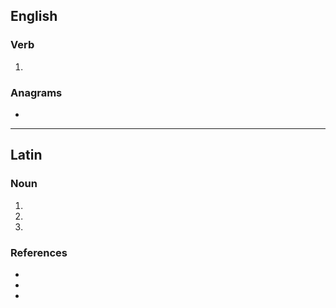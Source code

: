 ==English==

===Verb===
{{head|en|verb form}}

# {{en-third-person singular of|ope}}

===Anagrams===
* {{anagrams|en|a=eops|ESOP|PEOs|epos|peos|peso|poes|pose|posé|sope}}

----

==Latin==

===Noun===
{{la-noun-form|opēs}}

# {{inflection of|ops||nom|p|lang=la}}
# {{inflection of|ops||acc|p|lang=la}}
# {{inflection of|ops||voc|p|lang=la}}

===References===
* {{R:L&S}}
* {{R:Elementary Lewis}}
* {{R:Gaffiot}}